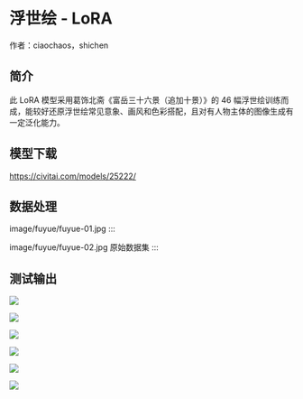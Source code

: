 


# 浮世绘 - LoRA



作者：ciaochaos，shichen

## 简介

此 LoRA 模型采用葛饰北斋《富岳三十六景（追加十景）》的 46 幅浮世绘训练而成，能较好还原浮世绘常见意象、画风和色彩搭配，且对有人物主体的图像生成有一定泛化能力。


## 模型下载

https://civitai.com/models/25222/



## 数据处理

image/fuyue/fuyue-01.jpg
:::

image/fuyue/fuyue-02.jpg
原始数据集
:::


## 测试输出

![](image/fuyue/fuyue-03.jpg)

![](image/fuyue/fuyue-04.jpg)

![](image/fuyue/fuyue-05.jpg)

![](image/fuyue/fuyue-06.jpg)

![](image/fuyue/fuyue-07.jpg)

![](image/fuyue/fuyue-08.jpg)

